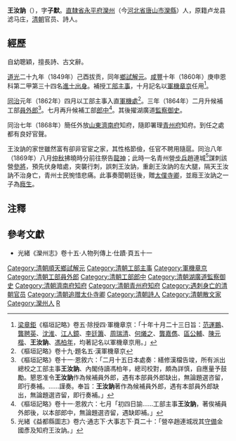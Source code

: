 '''王汝訥'''（{{bd|？年||1869年|catIdx=W王}}），字'''子默'''。[[直隸省|直隸省]][[永平府|永平府]][[灤州|灤州]]（今[[河北省|河北省]][[唐山市|唐山市]][[灤縣|灤縣]]）人，原籍卢龙县滤马庄，[[清朝|清朝]]官员、詩人。

==經歷==
自幼聰穎，擅長詩、古文辭。

[[道光|道光]]二十九年（1849年）己酉拔贡，同年[[鄉試|鄉試]][[解元|解元]]。[[咸豐|咸豐]]十年（1860年）庚申恩科第二甲第三十四名[[進士出身|進士出身]]。補授[[工部|工部]][[主事|主事]]，十月記名以[[軍機章京|軍機章京]]任用<ref>[[梁章鉅|梁章鉅]]《樞垣記略》卷五·除授四·軍機章京：「十年十月二十三日旨：[[范運鵬|范運鵬]]、[[龔聘英|龔聘英]]、[[沈淮|沈淮]]、[[江人鏡|江人鏡]]、[[李廷簫|李廷簫]]、[[周瑞清|周瑞清]]、[[何爔之|何爔之]]、[[龔嘉儁|龔嘉儁]]、[[區公輔|區公輔]]、[[陳元楷|陳元楷]]、'''王汝訥'''、[[馮柏年|馮柏年]]，均著記名以軍機章京用。」</ref>。

[[同治|同治]]元年（1862年）四月以工部主事入直[[軍機處|軍機處]]<ref>《樞垣記略》卷十九·題名五·漢軍機章京</ref>。三年（1864年）二月升候補工部[[員外郎|員外郎]]<ref>《樞垣記略》卷十一·恩敘六：「二月十五日本處奏：繕修漢檔告竣，所有派出總校之工部主事'''王汝訥'''、內閣侍讀馮柏年，總司校對，頗為詳慎，自應量予鼓勵。懇恩准令'''王汝訥'''作為候補員外郎，遇有本部員外郎缺出，無論題選咨留，即行奏補。……謹奏。奉旨：'''王汝訥'''著作為候補員外郎，遇有本部員外郎缺出，無論題選咨留，即行奏補。」</ref>。七月再升候補工部[[郎中_(官位)|郎中]]<ref>《樞垣記略》卷十一·恩敘六：七月「初四日諭……工部主事'''王汝訥'''，著俟補員外郎後，以本部郎中，無論題選咨留，遇缺即補。」</ref>。其後擢湖廣道[[監察御史|監察御史]]。

同治七年（1868年）簡任外放[[山東|山東]][[濟南府|濟南府]]知府，隨即署理[[青州府|青州府]]知府。到任之處都有良好官聲。

王汝訥的家世雖然富有卻非官宦之家，其性格節儉，任官不聘用隨扈。同治八年（1869年）八月[[仲秋|仲秋]]拂曉時分前往祭告[[龍神|龍神]]；此時一名青州營[[步兵|步兵]]趙連城<ref>光緒《益都縣圖志》卷六·通志下·大事志下·頁二十：「營卒趙連城戕其[[守備|守備]]金國彥及知府王汝訥。」</ref>謀刺該營[[參將|參將]]，預先伏身暗處，突襲行刺，誤刺王汝訥，重創王汝訥的左大腿，隔天王汝訥不治身亡，青州士民惋惜悲痛。此事奏聞朝廷後，贈[[太僕寺卿|太僕寺卿]]，並廕王汝訥之一子為[[廕生|廕生]]。

== 注釋 ==
{{reflist}}
==參考文獻==
*光緒《灤州志》卷十五·人物列傳上·仕蹟·頁五十一

{{咸豐十年庚申恩科殿試金榜}}
{{DEFAULTSORT:Wang王}}
[[Category:清朝順天鄉試解元|Category:清朝順天鄉試解元]]
[[Category:清朝工部主事|Category:清朝工部主事]]
[[Category:軍機章京|Category:軍機章京]]
[[Category:清朝工部員外郎|Category:清朝工部員外郎]]
[[Category:清朝工部郎中|Category:清朝工部郎中]]
[[Category:清朝湖廣道監察御史|Category:清朝湖廣道監察御史]]
[[Category:清朝濟南府知府|Category:清朝濟南府知府]]
[[Category:清朝青州府知府|Category:清朝青州府知府]]
[[Category:遇刺身亡的清朝官员|Category:遇刺身亡的清朝官员]]
[[Category:清朝追赠太仆寺卿|Category:清朝追赠太仆寺卿]]
[[Category:清朝詩人|Category:清朝詩人]]
[[Category:清朝散文家|Category:清朝散文家]]
[[Category:灤州人|Category:灤州人]]
[[Category:王姓|R]]